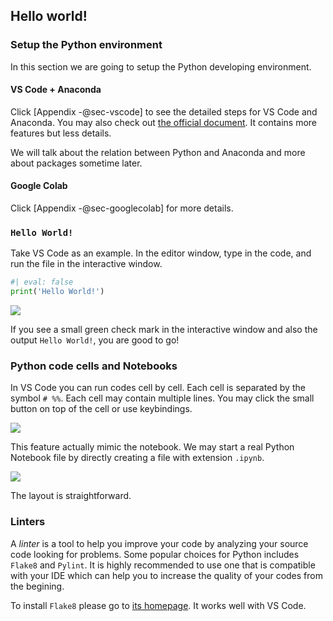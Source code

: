 
## Hello world!


<!-- 
We will mainly focus on this code editor mode at the beginning and check our results or do some simple computations in the console.

Notebook is another very popular mode to use Python. We will talk about it later.

 -->


### Setup the Python environment

In this section we are going to setup the Python developing environment.

#### VS Code + Anaconda
Click [Appendix -@sec-vscode] to see the detailed steps for VS Code and Anaconda. You may also check out [the official document](https://code.visualstudio.com/docs/languages/python). It contains more features but less details.

We will talk about the relation between Python and Anaconda and more about packages sometime later.

#### Google Colab
Click [Appendix -@sec-googlecolab] for more details.


### `Hello World!`


<!-- 5. Here are the steps to edit the system environment variables. First in the start menu search for `Edit the system environment variables`. 

![](assests/img/20220817235031.png){fig-align="center"}

Then click the `Environment Variables...` button at the right lower corner. 

![](assests/img/20220817235002.png){fig-align="center"} 

Find the `Path` variable in either the upper window or the lower window. Use which one depends on whether you want to register the variable for the user or for the machine. In this example I add for the user.

Finally double click the variable and add the following path to it. You need to make changes according to your installation. I recommend you to locate your Anaconda installation first to get the path.

![](assests/img/20220817233748.png){fig-align="center"} -->

Take VS Code as an example. In the editor window, type in the code, and run the file in the interactive window.

```python
#| eval: false
print('Hello World!')
```

![](assests/img/20220817235844.png){fig-align="center"}  

If you see a small green check mark in the interactive window and also the output `Hello World!`, you are good to go!

### Python code cells and Notebooks
In VS Code you can run codes cell by cell. Each cell is separated by the symbol `# %%`. Each cell may contain multiple lines. You may click the small button on top of the cell or use keybindings.

![](assests/img/20220818000531.png){fig-align="center"}  

This feature actually mimic the notebook. We may start a real Python Notebook file by directly creating a file with extension `.ipynb`. 

![](assests/img/20220818000752.png){fig-align="center"}

The layout is straightforward. 





### Linters
A *linter* is a tool to help you improve your code by analyzing your source code looking for problems. Some popular choices for Python includes `Flake8` and `Pylint`. It is highly recommended to use one that is compatible with your IDE which can help you to increase the quality of your codes from the begining.

To install `Flake8` please go to [its homepage](https://flake8.pycqa.org/en/latest/). It works well with VS Code.


